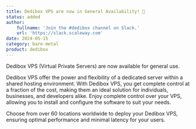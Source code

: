 ```yaml
---
title: Dedibox VPS are now in General Availability! 🚀
status: added
author:
    fullname: 'Join the #dedibox channel on Slack.'
    url: 'https://slack.scaleway.com'
date: 2024-05-15
category: bare-metal
product: dedibox
---
```


Dedibox VPS (Virtual Private Servers) are now available for general use.

Dedibox VPS offer the power and flexibility of a dedicated server within a shared hosting environment. With Dedibox VPS, you get complete control at a fraction of the cost, making them an ideal solution for individuals, businesses, and developers alike. 
Enjoy complete control over your VPS, allowing you to install and configure the software to suit your needs.

Choose from over 60 locations worldwide to deploy your Dedibox VPS, ensuring optimal performance and minimal latency for your users.

